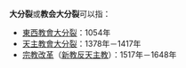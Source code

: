 '''大分裂'''或'''教会大分裂'''可以指：
* [[東西教會大分裂|東西教會大分裂]]：1054年
* [[天主教會大分裂|天主教會大分裂]]：1378年－1417年
* [[宗教改革|宗教改革]]（[[新教|新教]][[反天主教|反天主教]]）：1517年－1648年

{{disambig|Cat=三字消歧义}}